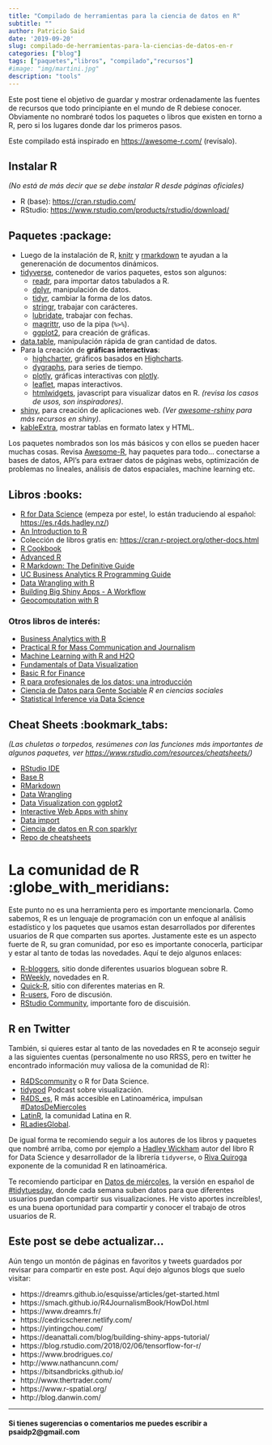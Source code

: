 ```yaml
---
title: "Compilado de herramientas para la ciencia de datos en R"
subtitle: ""
author: Patricio Said
date: '2019-09-20'
slug: compilado-de-herramientas-para-la-ciencias-de-datos-en-r
categories: ["blog"]
tags: ["paquetes","libros", "compilado","recursos"]
#image: "img/martini.jpg"
description: "tools"
---
```


Este post tiene el objetivo de guardar y mostrar ordenadamente las fuentes de recursos que todo principiante en el mundo de R debiese conocer. Obviamente no nombraré todos los paquetes o libros que existen en torno a R, pero si los lugares donde dar los primeros pasos.  

Este compilado está inspirado en <https://awesome-r.com/> (revísalo).  

## Instalar R

*(No está de más decir que se debe instalar R desde páginas oficiales)*  

* R (base): <https://cran.rstudio.com/>  
* RStudio: <https://www.rstudio.com/products/rstudio/download/>  

## Paquetes :package:  

* Luego de la instalación de R, [knitr](https://github.com/yihui/knitr) y [rmarkdown](https://rmarkdown.rstudio.com/) te ayudan a la generenación de documentos dinámicos.  
* [tidyverse](https://www.tidyverse.org/), contenedor de varios paquetes, estos son algunos:  
  + [readr](https://readr.tidyverse.org/), para importar datos tabulados a R.  
  + [dplyr](https://dplyr.tidyverse.org/), manipulación de datos.  
  + [tidyr](https://tidyr.tidyverse.org/), cambiar la forma de los datos.  
  + [stringr](https://stringr.tidyverse.org/), trabajar con carácteres.  
  + [lubridate](https://lubridate.tidyverse.org/), trabajar con fechas.  
  + [magrittr](https://magrittr.tidyverse.org/), uso de la pipa (`%>%`).  
  + [ggplot2](https://ggplot2.tidyverse.org/), para creación de gráficas.  
* [data.table](https://github.com/Rdatatable/data.table), manipulación rápida de gran cantidad de datos.  
* Para la creación de **gráficas interactivas**:  
  + [highcharter](http://jkunst.com/highcharter/), gráficos basados en [Highcharts](https://www.highcharts.com/).   
  + [dygraphs](https://github.com/rstudio/dygraphs), para series de tiempo.  
  + [plotly](https://github.com/ropensci/plotly), gráficas interactivas con [plotly](https://plot.ly/).  
  + [leaflet](http://rstudio.github.io/leaflet/), mapas interactivos.  
  + [htmlwidgets](http://www.htmlwidgets.org/), javascript para visualizar datos en R. *(revisa los casos de usos, son inspiradores)*.  
* [shiny](https://github.com/rstudio/shiny), para creación de aplicaciones web. *(Ver [awesome-rshiny](https://grabear.github.io/awesome-rshiny/) para más recursos en shiny)*.  
* [kableExtra](https://cran.r-project.org/web/packages/kableExtra/index.html), mostrar tablas en formato latex y HTML.  

Los paquetes nombrados son los más básicos y con ellos se pueden hacer muchas cosas. Revisa [Awesome-R](https://awesome-r.com/), hay paquetes para todo... conectarse a bases de datos, API's para extraer datos de páginas webs, optimización de problemas no lineales, análisis de datos espaciales, machine learning etc.  

## Libros :books:  

* [R for Data Science](https://r4ds.had.co.nz/) (empeza por este!, lo están traduciendo al español: <https://es.r4ds.hadley.nz/>)
* [An Introduction to R](https://cran.r-project.org/doc/manuals/R-intro.pdf)  
* Colección de libros gratis en: <https://cran.r-project.org/other-docs.html>  
* [R Cookbook](https://rc2e.com/)
* [Advanced R](http://adv-r.had.co.nz/)  
* [R Markdown: The Definitive Guide](https://bookdown.org/yihui/rmarkdown/)  
* [UC Business Analytics R Programming Guide](https://uc-r.github.io/)  
* [Data Wrangling with R](https://cengel.github.io/R-data-wrangling/)
* [Building Big Shiny Apps - A Workflow](https://thinkr-open.github.io/building-shiny-apps-workflow/)  
* [Geocomputation with R](https://geocompr.robinlovelace.net/)

### Otros libros de interés:  

* [Business Analytics with R](https://bookdown.org/jeffreytmonroe/business_analytics_with_r7/)
* [Practical R for Mass Communication and Journalism](https://www.crcpress.com/Practical-R-for-Mass-Communication-and-Journalism/Machlis/p/book/9781138726918)  
* [Machine Learning with R and H2O](https://www.h2o.ai/wp-content/uploads/2018/01/RBooklet.pdf)  
* [Fundamentals of Data Visualization](https://serialmentor.com/dataviz/)  
* [Basic R for Finance](https://www.rmetrics.org/downloads/9783906041025-basicr.pdf)  
* [R para profesionales de los datos: una introducción](https://www.datanalytics.com/libro_r/index.html)  
* [Ciencia de Datos para Gente Sociable](https://bitsandbricks.github.io/ciencia_de_datos_gente_sociable/) *R en ciencias sociales*  
* [Statistical Inference via Data Science](https://moderndive.com/)  


## Cheat Sheets :bookmark_tabs:

*(Las chuletas o torpedos, resúmenes con las funciones más importantes de algunos paquetes, ver <https://www.rstudio.com/resources/cheatsheets/>)*  

* [RStudio IDE](https://www.rstudio.com/wp-content/uploads/2016/01/rstudio-IDE-cheatsheet.pdf)  
* [Base R](https://www.rstudio.com/wp-content/uploads/2016/05/base-r.pdf)  
* [RMarkdown](https://www.rstudio.com/wp-content/uploads/2015/02/rmarkdown-cheatsheet.pdf)  
* [Data Wrangling](https://www.rstudio.com/wp-content/uploads/2015/02/data-wrangling-cheatsheet.pdf)  
* [Data Visualization con ggplot2](https://www.rstudio.com/wp-content/uploads/2015/03/ggplot2-cheatsheet.pdf)  
* [Interactive Web Apps with shiny](https://shiny.rstudio.com/images/shiny-cheatsheet.pdf)  
* [Data import](http://www.evolution.unibas.ch/teaching/evol_genetics/A_Bioinformatics/Reading/data-import-cheatsheet.pdf)  
* [Ciencia de datos en R con sparklyr](https://resources.rstudio.com/spanish-pdfs/sparklyrspanish)   
* [Repo de cheatsheets](https://github.com/rstudio/cheatsheets)


# La comunidad de R :globe_with_meridians:

Este punto no es una herramienta pero es importante mencionarla. Como sabemos, R es un lenguaje de programación con un enfoque al análisis estadístico y los paquetes que usamos estan desarrollados por diferentes usuarios de R que comparten sus aportes. Justamente este es un aspecto fuerte de R, su gran comunidad, por eso es importante conocerla, participar y estar al tanto de todas las novedades. Aquí te dejo algunos enlaces:  

* [R-bloggers](https://www.r-bloggers.com/), sitio donde diferentes usuarios bloguean sobre R.  
* [RWeekly](https://rweekly.org/), novedades en R.  
* [Quick-R](https://www.statmethods.net/), sitio con diferentes materias en R.  
* [R-users](https://www.r-users.com/), Foro de discusión.  
* [RStudio Community](https://community.rstudio.com/), importante foro de discuisión.  

## R en Twitter  

También, si quieres estar al tanto de las novedades en R te aconsejo seguir a las siguientes cuentas (personalmente no uso RRSS, pero en twitter he encontrado información muy valiosa de la comunidad de R):  

* [R4DScommunity](https://twitter.com/R4DScommunity) o R for Data Science.
* [tidypod](https://twitter.com/tidypod)  Podcast sobre visualización.  
* [R4DS_es](https://twitter.com/R4DS_es), R más accesible en Latinoamérica, impulsan [#DatosDeMiercoles](https://twitter.com/search?q=%23DatosDeMi%C3%A9rcoles&src=hashtag_click)  
* [LatinR](https://twitter.com/latinr_conf), la comunidad Latina en R.  
* [RLadiesGlobal](https://twitter.com/RLadiesGlobal).  

De igual forma te recomiendo seguir a los autores de los libros y paquetes que nombré arriba, como por ejemplo a [Hadley Wickham](https://twitter.com/hadleywickham) autor del libro R for Data Science y desarrollador de la librería `tidyverse`, o [Riva Quiroga](https://twitter.com/rivaquiroga) exponente de la comunidad R en latinoamérica.  

Te recomiendo participar en [Datos de miércoles](https://github.com/cienciadedatos/datos-de-miercoles), la versión en español de [#tidytuesday](https://github.com/rfordatascience/tidytuesday), donde cada semana suben datos para que diferentes usuarios puedan compartir sus visualizaciones. He visto aportes increíbles!, es una buena oportunidad para compartir y conocer el trabajo de otros usuarios de R.  

## Este post se debe actualizar...  

Aún tengo un montón de páginas en favoritos y tweets guardados por revisar para compartir en este post. Aquí dejo algunos blogs que suelo visitar:  

* https://dreamrs.github.io/esquisse/articles/get-started.html   
* https://smach.github.io/R4JournalismBook/HowDoI.html   
* https://www.dreamrs.fr/
* https://cedricscherer.netlify.com/
* https://yintingchou.com/  
* https://deanattali.com/blog/building-shiny-apps-tutorial/  
* https://blog.rstudio.com/2018/02/06/tensorflow-for-r/  
* https://www.brodrigues.co/
* http://www.nathancunn.com/
* https://bitsandbricks.github.io/   
* http://www.thertrader.com/  
* https://www.r-spatial.org/  
* http://blog.danwin.com/  

---



#### Si tienes sugerencias o comentarios me puedes escribir a psaidp2@gmail.com   



  




